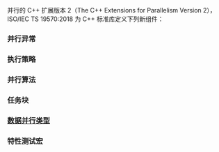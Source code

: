 {{title|并行扩展，版本 2}}
{{navbar
|heading1 = cpp/navbar heading
|content1 = cpp/navbar content
|heading2 = cpp/experimental/navbar heading
|content2 = cpp/experimental/navbar content
|heading3 = cpp/experimental/parallelism 2/navbar heading
|content3 = cpp/experimental/parallelism 2/navbar content
}}

并行的 C++ 扩展版本 2（The C++ Extensions for Parallelism Version 2），ISO/IEC TS 19570:2018 为 C++ 标准库定义下列新组件：

===并行异常===
{{dsc begin}}
{{dsc header | experimental/exception_list }}
{{dsc class | cpp/experimental/exception_list |并行执行期间引发的异常}}
{{dsc end}}

===执行策略===
{{dsc begin}}
{{dsc header | experimental/execution_policy }}
{{dsc class | cpp/experimental/execution_policy_tag_t_v2 | title=unsequenced_policy&lt;br&gt;vector_policy |执行策略类型}}
{{dsc const | cpp/experimental/execution_policy_tag_v2 | title=unseq&lt;br&gt;vec|全局执行策略对象}}
{{dsc end}}

===并行算法===
{{todo}}

===任务块===
{{todo}}

===[[cpp/experimental/simd|数据并行类型]]===
{{dsc begin}}
{{dsc inc | cpp/experimental/simd/dsc simd}}
{{dsc inc | cpp/experimental/simd/dsc simd_mask}}
{{dsc end}}

===特性测试宏===
{{dsc begin}}
{{dsc header | experimental/task_block }}
{{dsc macro const | __cpp_lib_experimental_parallel_task_block | nolink=true | 至少为 {{c|201711}} 的值，指示支持任务块功能}}

{{dsc header | experimental/execution }}
{{dsc macro const | __cpp_lib_experimental_execution_vector_policy | nolink=true | 至少为 {{c|201711}} 的值，指示支持向量和波前策略}}

{{dsc header | experimental/algorithm }}
{{dsc macro const | __cpp_lib_experimental_parallel_for_loop | nolink=true | 至少为 {{c|201711}} 的值，指示支持 {{tt|for_loop}} 类的算法}}

{{dsc header | experimental/simd }}
{{dsc macro const | __cpp_lib_experimental_parallel_simd | nolink=true | 至少为 {{c|201803}} 的值，指示支持数据并行类型库}}
{{dsc end}}

{{langlinks|en|ja}}
